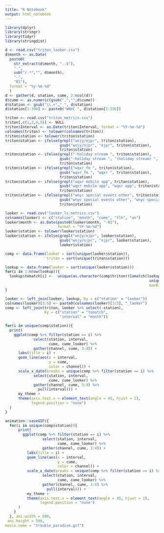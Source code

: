 ```yaml
---
title: "R Notebook"
output: html_notebook
---
```


```r
library(dplyr)
library(stringr)
library(tidyr)
library(stringdist)
```


```r
d <- read.csv("triton_looker.csv")
d$month <- as.Date(
  paste0(
    str_extract(d$month, "..$"),
    "-",
    sub("/.*","", d$month),
    "-",
    "01"),
  format = "%y-%m-%d"
  )
d <- gather(d, station, cume, 2:ncol(d))
d$cume <- as.numeric(gsub(",","",d$cume))
d$station <- gsub("\\.+"," ", d$station)
d$station[1:396] <- paste0("WNYC ", d$station[1:396])
```

```r
triton <- read.csv("triton_metrics.csv")
triton[,c(1,2,4,5)] <- NULL
triton$Interval <- as.Date(triton$Interval, format = "%Y-%m-%d")
colnames(triton) <- tolower(colnames(triton))
triton$station <- tolower(triton$station)
triton$station <- ifelse(grepl("wnjy/njpr", triton$station),
                         gsub("wnjy/njpr", "njpr", triton$station),
                         triton$station)
triton$station <- ifelse(grepl("-holiday stream ", triton$station),
                         gsub("-holiday stream ", "(holiday stream) ", triton$station),
                         triton$station)
triton$station <- ifelse(grepl("wqxr_fm ", triton$station),
                         gsub("wqxr_fm ", "wqxr ", triton$station),
                         triton$station)
triton$station <- ifelse(grepl("wqxr mobile app", triton$station),
                         gsub("wqxr mobile app", "wqxr app", triton$station),
                         triton$station)
triton$station <- ifelse(grepl("wnyc special events other", triton$station),
                         gsub("wnyc special events other", "wnyc special other", triton$station),
                         triton$station)

looker <- read.csv("looker_ls_metrics.csv")
colnames(looker) <- c("station", "month", "cume", "tlh", "as")
looker$month <- as.Date(paste0(looker$month, "-01"),
                        format = "%Y-%m-%d")
looker$station <- tolower(looker$station)
looker$station <- ifelse(grepl("wnjy/njpr", looker$station),
                         gsub("wnjy/njpr", "njpr", looker$station),
                         looker$station)
```

```r
comp <- data.frame(looker = sort(unique(looker$station)),
                   triton = sort(unique(triton$station)))
```

```r
lookup <- data.frame(looker = sort(unique(looker$station)))
for(i in 1:nrow(lookup)){
  lookup$tomatch[i] <-  unique(as.character(comp$triton))[amatch(lookup$looker[i],
                                                                  unique(comp$triton),
                                                                  maxDist = 5)]
}

looker <- left_join(looker, lookup, by = c("station" = "looker"))
colnames(looker)[3:5] <- paste0(colnames(looker)[3:5], "_looker")
comp <- left_join(triton, looker %>% select(-station),
                  by = c("station" = "tomatch",
                         "interval" = "month"))


```



```r
for(i in unique(comp$station)){
  print(
    ggplot(comp %>% filter(station == i) %>%
             select(station, interval,
                    cume, cume_looker) %>%
             gather(channel, cume, 3:4)) +
      labs(title = i) +
      geom_line(aes(x = interval,
                    y = cume,
                    color = channel)) +
      scale_x_date(breaks = unique(comp %>% filter(station == i) %>%
             select(station, interval,
                    cume, cume_looker) %>%
             gather(channel, cume, 3:4) %>% 
               pull(interval))) +
      my_theme +
      theme(axis.text.x = element_text(angle = 45, hjust = 1),
            legend.position = "none")
  )
}
```


```r
animation::saveGIF({
  for(i in unique(comp$station)){
      print(
        ggplot(comp %>% filter(station == i) %>%
                 select(station, interval,
                        cume, cume_looker) %>%
                 gather(channel, cume, 3:4)) +
          labs(title = i) +
          geom_line(aes(x = interval,
                        y = cume,
                        color = channel)) +
          scale_x_date(breaks = unique(comp %>% filter(station == i) %>%
                 select(station, interval,
                        cume, cume_looker) %>%
                 gather(channel, cume, 3:4) %>% 
                   pull(interval))) +
          my_theme +
          theme(axis.text.x = element_text(angle = 45, hjust = 1),
                legend.position = "none")
      )
    }
  }, ani.width = 800,
 ani.height = 500,
movie.name = "trouble_paradise.gif")
```




